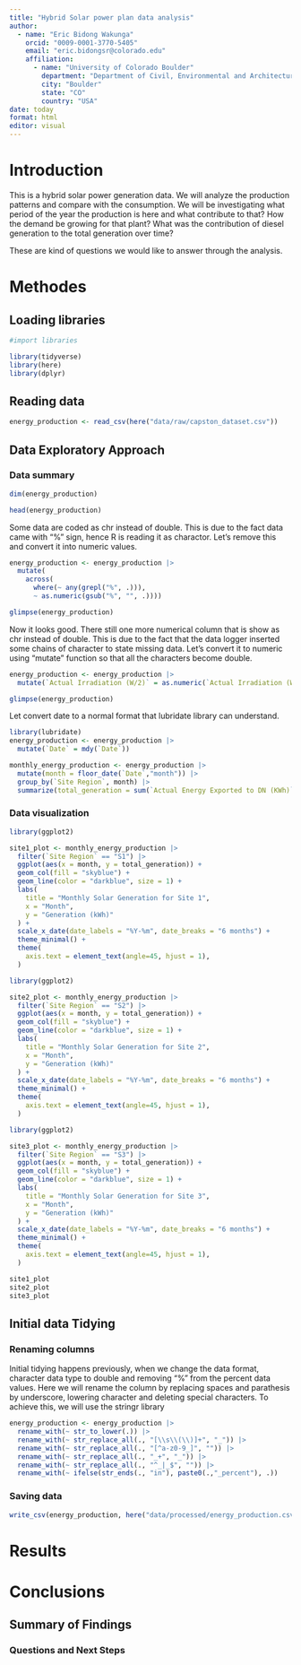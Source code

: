 ```yaml
---
title: "Hybrid Solar power plan data analysis"
author:
  - name: "Eric Bidong Wakunga"
    orcid: "0009-0001-3770-5405"
    email: "eric.bidongsr@colorado.edu"
    affiliation:
      - name: "University of Colorado Boulder"
        department: "Department of Civil, Environmental and Architectural Engineering"
        city: "Boulder"
        state: "CO"
        country: "USA"
date: today
format: html
editor: visual
---
```


# Introduction

This is a hybrid solar power generation data. We will analyze the production patterns and compare with the consumption. We will be investigating what period of the year the production is here and what contribute to that? How the demand be growing for that plant? What was the contribution of diesel generation to the total generation over time?

These are kind of questions we would like to answer through the analysis.

# Methodes

## **Loading libraries**

```r
#import libraries

library(tidyverse)
library(here)
library(dplyr)
```

## Reading data

```r
energy_production <- read_csv(here("data/raw/capston_dataset.csv"))
```

## Data Exploratory Approach

### Data summary

```r
dim(energy_production)
```

```r
head(energy_production)
```

Some data are coded as chr instead of double. This is due to the fact data came with "%" sign, hence R is reading it as charactor. Let's remove this and convert it into numeric values.

```r
energy_production <- energy_production |>
  mutate(
    across(
      where(~ any(grepl("%", .))),
      ~ as.numeric(gsub("%", "", .))))

glimpse(energy_production)
```

Now it looks good. There still one more numerical column that is show as chr instead of double. This is due to the fact that the data logger inserted some chains of character to state missing data. Let's convert it to numeric using "mutate" function so that all the characters become double.

```r
energy_production <- energy_production |> 
  mutate(`Actual Irradiation (W/2)` = as.numeric(`Actual Irradiation (W/2)`))

glimpse(energy_production)
```

Let convert date to a normal format that lubridate library can understand.

```r
library(lubridate)
energy_production <- energy_production |>
  mutate(`Date` = mdy(`Date`))
```

```r
monthly_energy_production <- energy_production |>
  mutate(month = floor_date(`Date`,"month")) |>
  group_by(`Site Region`, month) |>
  summarize(total_generation = sum(`Actual Energy Exported to DN (KWh)`, na.rm = TRUE))
```

### Data visualization

```r
library(ggplot2)

site1_plot <- monthly_energy_production |>
  filter(`Site Region` == "S1") |>
  ggplot(aes(x = month, y = total_generation)) +
  geom_col(fill = "skyblue") +
  geom_line(color = "darkblue", size = 1) +
  labs(
    title = "Monthly Solar Generation for Site 1", 
    x = "Month",
    y = "Generation (kWh)"
  ) +
  scale_x_date(date_labels = "%Y-%m", date_breaks = "6 months") +
  theme_minimal() +
  theme(
    axis.text = element_text(angle=45, hjust = 1), 
  )

library(ggplot2)

site2_plot <- monthly_energy_production |>
  filter(`Site Region` == "S2") |>
  ggplot(aes(x = month, y = total_generation)) +
  geom_col(fill = "skyblue") +
  geom_line(color = "darkblue", size = 1) +
  labs(
    title = "Monthly Solar Generation for Site 2", 
    x = "Month",
    y = "Generation (kWh)"
  ) +
  scale_x_date(date_labels = "%Y-%m", date_breaks = "6 months") +
  theme_minimal() +
  theme(
    axis.text = element_text(angle=45, hjust = 1), 
  )

library(ggplot2)

site3_plot <- monthly_energy_production |>
  filter(`Site Region` == "S3") |>
  ggplot(aes(x = month, y = total_generation)) +
  geom_col(fill = "skyblue") +
  geom_line(color = "darkblue", size = 1) +
  labs(
    title = "Monthly Solar Generation for Site 3", 
    x = "Month",
    y = "Generation (kWh)"
  ) +
  scale_x_date(date_labels = "%Y-%m", date_breaks = "6 months") +
  theme_minimal() +
  theme(
    axis.text = element_text(angle=45, hjust = 1), 
  )

site1_plot
site2_plot
site3_plot
```

## Initial data Tidying

### Renaming columns

Initial tidying happens previously, when we change the data format, character data type to double and removing "%" from the percent data values. Here we will rename the column by replacing spaces and parathesis by underscore, lowering character and deleting special characters. To achieve this, we will use the stringr library

```r
energy_production <- energy_production |>
  rename_with(~ str_to_lower(.)) |>
  rename_with(~ str_replace_all(., "[\\s\\(\\)]+", "_")) |>
  rename_with(~ str_replace_all(., "[^a-z0-9_]", "")) |>
  rename_with(~ str_replace_all(., "_+", "_")) |>
  rename_with(~ str_replace_all(., "^_|_$", "")) |>
  rename_with(~ ifelse(str_ends(., "in"), paste0(.,"_percent"), .))
```

### Saving data

```r
write_csv(energy_production, here("data/processed/energy_production.csv"))
```

# Results

# Conclusions

## Summary of Findings

### Questions and Next Steps
